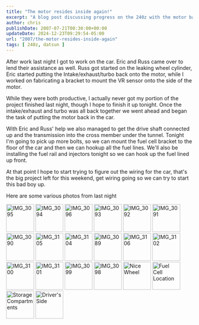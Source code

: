 ---
title: "The motor resides inside again!"
excerpt: "A blog post discussing progress on the 240z with the motor back in the car, along with some photos. Follow along as we work on our 1973 Datsun 240z"
author: chris
publishDate: 2007-07-21T00:30:00+00:00
updateDate: 2024-12-23T09:29:54-05:00
url: "2007/the-motor-resides-inside-again"
tags: [ 240z, datsun ]
---

After work last night I got to work on the car. Eric and Russ came over to lend their assistance as well. Russ got started on the leaking wheel cylinder, Eric started putting the Intake/exhaust/turbo back onto the motor, while I worked on fabricating a bracket to mount the VR sensor onto the side of the motor.

While they were both productive, I actually never got my portion of the project finished last night, though I hope to finish it up tonight. Once the intake/exhaust and turbo was all back together we went ahead and began the task of putting the motor back in the car. 

<YouTubeEmbed videoId="gk4KsPQu9z4" title="Project 240Z The motor resides inside again!" publishDate="2007-07-21T00:30:00+00:00" description="A blog post discussing progress on the 240z with the motor back in the car, along with some photos. Follow along as we work on our 1973 Datsun 240z" />

With Eric and Russ' help we also managed to get the drive shaft connected up and the transmission into the cross member under the tunnel. Tonight I'm going to pick up more bolts, so we can mount the fuel cell bracket to the floor of the car and then we can hookup all the fuel lines. We'll also be installing the fuel rail and injectors tonight so we can hook up the fuel lined up front.

At that point I hope to start trying to figure out the wiring for the car, that's the big project left for this weekend, get wiring going so we can try to start this bad boy up.

Here are some various photos from last night

<a style="text-decoration: none" href="https://www.flickr.com/photos/chammond/859220320/in/pool-341731@N21" ><img height="75" alt="IMG_3095" src="https://farm2.static.flickr.com/1370/859220320_8cec17934b_m.jpg" border="0" /> </a><a style="text-decoration: none" href="https://www.flickr.com/photos/chammond/859217242/in/pool-341731@N21" ><img height="75" alt="IMG_3094" src="https://farm2.static.flickr.com/1272/859217242_cc8858e8ea_m.jpg" border="0" /> </a><a style="text-decoration: none" href="https://www.flickr.com/photos/chammond/858361631/in/pool-341731@N21" ><img height="75" alt="IMG_3096" src="https://farm2.static.flickr.com/1311/858361631_e4f89b9d4d_m.jpg" border="0" /> </a><a style="text-decoration: none" href="https://www.flickr.com/photos/chammond/859214472/in/pool-341731@N21" ><img height="75" alt="IMG_3093" src="https://farm2.static.flickr.com/1195/859214472_ec49a9eb30_m.jpg" border="0" /> </a><a style="text-decoration: none" href="https://www.flickr.com/photos/chammond/859211940/in/pool-341731@N21" ><img height="75" alt="IMG_3092" src="https://farm2.static.flickr.com/1236/859211940_d79e827c57_m.jpg" border="0" /> </a><a style="text-decoration: none" href="https://www.flickr.com/photos/chammond/859209068/in/pool-341731@N21" ><img height="75" alt="IMG_3091" src="https://farm2.static.flickr.com/1418/859209068_3ed1601503_m.jpg" border="0" /> </a><a style="text-decoration: none" href="https://www.flickr.com/photos/chammond/858345267/in/pool-341731@N21" ><img height="75" alt="IMG_3090" src="https://farm2.static.flickr.com/1058/858345267_7aff524e8b_m.jpg" border="0" /> </a><a style="text-decoration: none" href="https://www.flickr.com/photos/chammond/859197900/in/pool-341731@N21" ><img height="75" alt="IMG_3105" src="https://farm2.static.flickr.com/1252/859197900_15097a5cf9_m.jpg" border="0" /> </a><a style="text-decoration: none" href="https://www.flickr.com/photos/chammond/859194550/in/pool-341731@N21" ><img height="75" alt="IMG_3104" src="https://farm2.static.flickr.com/1158/859194550_170ce6b801_m.jpg" border="0" /> </a><a style="text-decoration: none" href="https://www.flickr.com/photos/chammond/858342513/in/pool-341731@N21" ><img height="75" alt="IMG_3089" src="https://farm2.static.flickr.com/1245/858342513_1cf86880fc_m.jpg" border="0" /> </a><a style="text-decoration: none" href="https://www.flickr.com/photos/chammond/858339487/in/pool-341731@N21" ><img height="75" alt="IMG_3106" src="https://farm2.static.flickr.com/1244/858339487_e543d157d4_m.jpg" border="0" /> </a><a style="text-decoration: none" href="https://www.flickr.com/photos/chammond/858327679/in/pool-341731@N21" ><img height="75" alt="IMG_3102" src="https://farm2.static.flickr.com/1099/858327679_718ef292b7_m.jpg" border="0" /> </a><a style="text-decoration: none" href="https://www.flickr.com/photos/chammond/859183144/in/pool-341731@N21" ><img height="75" alt="IMG_3100" src="https://farm2.static.flickr.com/1385/859183144_10593bba41_m.jpg" border="0" /> </a><a style="text-decoration: none" href="https://www.flickr.com/photos/chammond/858324807/in/pool-341731@N21" ><img height="75" alt="IMG_3101" src="https://farm2.static.flickr.com/1065/858324807_84dfb7e2e7_m.jpg" border="0" /> </a><a style="text-decoration: none" href="https://www.flickr.com/photos/chammond/858319009/in/pool-341731@N21" ><img height="75" alt="IMG_3099" src="https://farm2.static.flickr.com/1179/858319009_40f14430b2_m.jpg" border="0" /> </a><a style="text-decoration: none" href="https://www.flickr.com/photos/chammond/858315975/in/pool-341731@N21" ><img height="75" alt="IMG_3098" src="https://farm2.static.flickr.com/1344/858315975_2c95e5a4c9_m.jpg" border="0" /> </a><a style="text-decoration: none" href="https://www.flickr.com/photos/chammond/824938492/in/pool-341731@N21" ><img height="75" alt="Nice Wheel" src="https://farm2.static.flickr.com/1189/824938492_9f563166b1_m.jpg" border="0" /> </a><a style="text-decoration: none" href="https://www.flickr.com/photos/chammond/824936714/in/pool-341731@N21" ><img height="75" alt="Fuel Cell Location" src="https://farm2.static.flickr.com/1068/824936714_7c9d8f36cc_m.jpg" border="0" /> </a><a style="text-decoration: none" href="https://www.flickr.com/photos/chammond/824931720/in/pool-341731@N21" ><img height="75" alt="Storage Compartments" src="https://farm2.static.flickr.com/1117/824931720_49a6bdf04c_m.jpg" border="0" /> </a><a style="text-decoration: none" href="https://www.flickr.com/photos/chammond/824056123/in/pool-341731@N21" ><img height="75" alt="Driver's Side" src="https://farm2.static.flickr.com/1329/824056123_dcc0ec1cf2_m.jpg" border="0" /></a>

